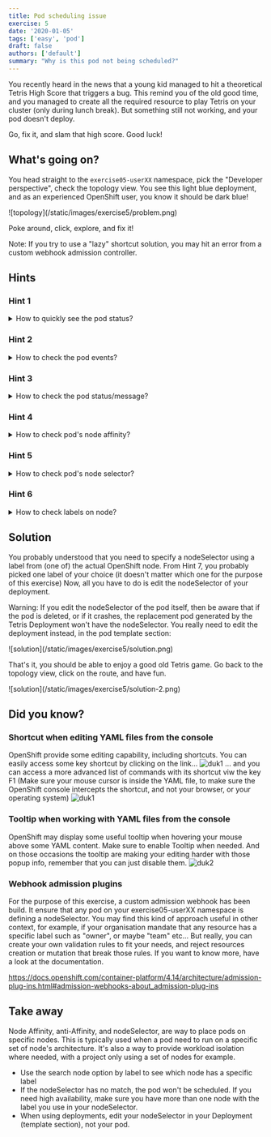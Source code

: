 ```yaml
---
title: Pod scheduling issue
exercise: 5
date: '2020-01-05'
tags: ['easy', 'pod']
draft: false
authors: ['default']
summary: "Why is this pod not being scheduled?"
---
```



You recently heard in the news that a young kid managed to hit a theoretical Tetris High Score that triggers a bug.
This remind you of the old good time, and you managed to create all the required resource to play Tetris on your cluster (only during lunch break).
But something still not working, and your pod doesn't deploy.

Go, fix it, and slam that high score.
Good luck!


<TOCInline toc={props.toc} asDisclosure />


## What's going on?

You head straight to the `exercise05-userXX` namespace, pick the "Developer perspective", check the topology view. You see this
light blue deployment, and as an experienced OpenShift user, you know it should be dark blue!

<Zoom>
![topology](/static/images/exercise5/problem.png)
</Zoom>

Poke around, click, explore, and fix it!

Note: If you try to use a "lazy" shortcut solution, you may hit an error from a custom webhook admission controller.

## Hints
### Hint 1
<details>
  <summary>How to quickly see the pod status?</summary>

You probably already found that the Pod is unschedulable.
<Zoom>
![hint1](/static/images/exercise5/hint1.png)
</Zoom>
The message indicates it's something to do with pod's node affinity/selector.

</details>

### Hint 2
<details>
  <summary>How to check the pod events?</summary>

You probably had a quick look at the pod events, to see if you get more information.
<Zoom>
![hint2](/static/images/exercise5/hint2.png)
</Zoom>
Nothing new. Keep digging!

</details>

### Hint 3
<details>
  <summary>How to check the pod status/message?</summary>

The source of truth is often in the Yaml itself, so you probably decided to check
the current yaml of the deployment.
<Zoom>
![hint3](/static/images/exercise5/hint3.png)
</Zoom>
Nothing new. Keep digging!

</details>

### Hint 4
<details>
  <summary>How to check pod's node affinity?</summary>

Let's first check if there is some affinity setup on this pod, and if that's what
is preventing the scheduling. There is no convenient way to check that (that I know of), so we
should check the Yaml file, i.e. with the search feature.

<Zoom>
![hint4](/static/images/exercise5/hint4.png)
</Zoom>

No affinity issue, moving on to the pod's node selector, maybe?

</details>

### Hint 5
<details>
  <summary>How to check pod's node selector?</summary>

Pod selector can be visualize through the Details view of the pod, or replicaSet, or Deployment.

In the image below, we check from the Pod details view.

<Zoom>
![hint5](/static/images/exercise5/hint5.png)
</Zoom>

So yes, there is some nodeSelector setup. To select which node(s) exactly?

There is this nice link to trigger a search on the node selector label.

<Zoom>
![hint5](/static/images/exercise5/hint5-2.png)
</Zoom>

Mmmm no nodes with this label found. No wonder it's not working.
It's probably a good time to check a bit the nodeSelector documentation here: https://docs.openshift.com/container-platform/4.15/nodes/scheduling/nodes-scheduler-node-selectors.html

You may be tempted to simply delete the nodeSelector section of the pod (in fact, it should be done in the template section of the Deployment, to make sure future
pods are also affected by your change). However, I added a validating webhook that will prevent any pod without a nodeSelector to be created in this namespace.
Just to make sure you find a proper solution...

</details>

### Hint 6
<details>
  <summary>How to check labels on node?</summary>

If your role have the appropriate permission to `get & list nodes` (which is the case today),
you should be able to see the nodes from the Administrator perspective.

<Zoom>
![hint6](/static/images/exercise5/hint6.png)
</Zoom>

And then you should be able to see the Details view of the node, which includes it's labels

<Zoom>
![hint7](/static/images/exercise5/hint7.png)
</Zoom>

You might find it is actually more convenient to look at the node labels via the node yaml section.

Enough hints for today, you should be able to fix it, otherwise have a look at the solution!

</details>


## Solution

You probably understood that you need to specify a nodeSelector using a label from (one of) the actual OpenShift node.
From Hint 7, you probably picked one label of your choice (it doesn't matter which one for the purpose of this exercise)
Now, all you have to do is edit the nodeSelector of your deployment.

Warning: If you edit the nodeSelector of the pod itself, then be aware that if the pod is deleted, or if it crashes, the 
replacement pod generated by the Tetris Deployment won't have the nodeSelector. You really need to edit the deployment instead, in the
pod template section:

<Zoom>
![solution](/static/images/exercise5/solution.png)
</Zoom>

That's it, you should be able to enjoy a good old Tetris game. Go back to the topology view, click on the route, and have fun.

<Zoom>
![solution](/static/images/exercise5/solution-2.png)
</Zoom>

## Did you know?

### Shortcut when editing YAML files from the console

OpenShift provide some editing capability, including shortcuts. You can easily access some key shortcut
by clicking on the link...
<Zoom>
![duk1](/static/images/exercise5/duk1.png)
</Zoom>
... and you can access a more advanced list of commands with its shortcut viw the key F1 (Make sure your mouse cursor is inside the YAML file, to make sure 
the OpenShift console intercepts the shortcut, and not your browser, or your operating system)
<Zoom>
![duk1](/static/images/exercise5/duk1-2.png)
</Zoom>


### Tooltip when working with YAML files from the console
OpenShift may display some useful tooltip when hovering your mouse above some YAML content.
Make sure to enable Tooltip when needed. And on those occasions the tooltip are making your editing harder with those popup info,
remember that you can just disable them.
<Zoom>
![duk2](/static/images/exercise5/duk1-3.png)
</Zoom>

### Webhook admission plugins

For the purpose of this exercise, a custom admission webhook has been build. It ensure that any pod on your exercise05-userXX namespace
is defining a nodeSelector. You may find this kind of approach useful in other context, for example, if your organisation
mandate that any resource has a specific label such as "owner", or maybe "team" etc... But really, you can create your own
validation rules to fit your needs, and reject resources creation or mutation that break those rules.
If you want to know more, have a look at the documentation.

https://docs.openshift.com/container-platform/4.14/architecture/admission-plug-ins.html#admission-webhooks-about_admission-plug-ins

## Take away
Node Affinity, anti-Affinity, and nodeSelector, are way to place pods on specific nodes. This is typically used when a pod need to run on
a specific set of node's architecture. It's also a way to provide workload isolation where needed, with a project only using a set of nodes for example.
- Use the search node option by label to see which node has a specific label
- If the nodeSelector has no match, the pod won't be scheduled. If you need high availability, make sure you have more than one node with the label you use
in your nodeSelector.
- When using deployments, edit your nodeSelector in your Deployment (template section), not your pod.

